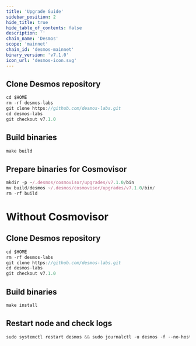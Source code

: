 ```yaml
---
title: 'Upgrade Guide'
sidebar_position: 2
hide_title: true
hide_table_of_contents: false
description: ''
chain_name: 'Desmos'
scope: 'mainnet'
chain_id: 'desmos-mainnet'
binary_version: 'v7.1.0'
icon_url: 'desmos-icon.svg'
---
```



<PageTitle
  iconUrl="img/desmos-icon.svg"
  title="Desmos Upgrade Guide"
  chainId="desmos-mainnet"
  version="v7.1.0"
/>

## Clone Desmos repository

```js
cd $HOME
rm -rf desmos-labs
git clone https://github.com/desmos-labs.git
cd desmos-labs
git checkout v7.1.0
```

## Build binaries

```js
make build
```

## Prepare binaries for Cosmovisor

```js
mkdir -p ~/.desmos/cosmovisor/upgrades/v7.1.0/bin
mv build/desmos ~/.desmos/cosmovisor/upgrades/v7.1.0/bin/
rm -rf build
```

# Without Cosmovisor

## Clone Desmos repository

```js
cd $HOME
rm -rf desmos-labs
git clone https://github.com/desmos-labs.git
cd desmos-labs
git checkout v7.1.0
```

## Build binaries

```js
make install
```

## Restart node and check logs

```js
sudo systemctl restart desmos && sudo journalctl -u desmos -f --no-hostname -o cat
```
